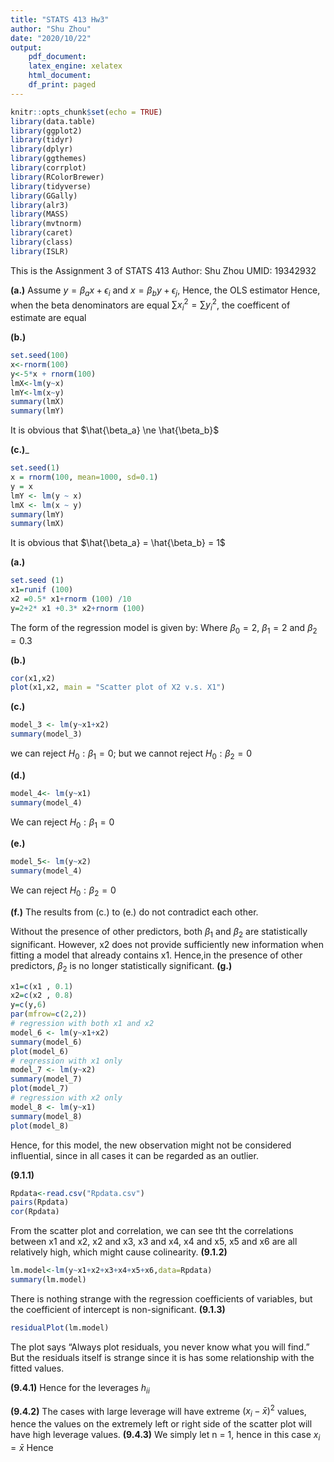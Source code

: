 ```yaml
---
title: "STATS 413 Hw3"
author: "Shu Zhou"
date: "2020/10/22"
output:  
    pdf_document:
    latex_engine: xelatex
    html_document:
    df_print: paged
---
```


```r
knitr::opts_chunk$set(echo = TRUE)
library(data.table)
library(ggplot2)
library(tidyr)
library(dplyr)
library(ggthemes)
library(corrplot)
library(RColorBrewer)
library(tidyverse)
library(GGally)
library(alr3)
library(MASS)
library(mvtnorm)
library(caret)
library(class)
library(ISLR)
```


This is the Assignment 3 of STATS 413
Author: Shu Zhou
UMID: 19342932


\section{Exercise 12}
__(a.)__
Assume $y = \beta_{a}x +\epsilon_{i}$ and $x = \beta_{b}y +\epsilon_{j}$, Hence, the OLS estimator
\begin{equation}
\hat{\beta_{a}} = \frac{\sum_{i}^{n}x_{i}y_{i}}{\sum x_{i}^2}
\end{equation}
\begin{equation}
\hat{\beta_{b}} = \frac{\sum_{i}^{n}x_{i}y_{i}}{\sum y_{i}^2}
\end{equation}
Hence, when the beta denominators are equal $\sum x_{i}^2=\sum y_{i}^2$, the coefficent of estimate are equal

__(b.)__
```r
set.seed(100)
x<-rnorm(100)
y<-5*x + rnorm(100)
lmX<-lm(y~x)
lmY<-lm(x~y)
summary(lmX)
summary(lmY)
```
It is obvious that $\hat{\beta_a} \ne \hat{\beta_b}$

__(c.)___
```r
set.seed(1)
x = rnorm(100, mean=1000, sd=0.1)
y = x
lmY <- lm(y ~ x)
lmX <- lm(x ~ y)
summary(lmY)
summary(lmX)
```
It is obvious that $\hat{\beta_a} = \hat{\beta_b} = 1$


\section{Exercise 14}
__(a.)__  
```r
set.seed (1)
x1=runif (100)
x2 =0.5* x1+rnorm (100) /10
y=2+2* x1 +0.3* x2+rnorm (100)
```
The form of the regression model is given by:
\begin{equation}
y = \beta_{0} + \beta_{1} x_1 + \beta_{2} x_2 + \varepsilon
\end{equation}
Where $\beta_{0}=2$, $\beta_{1}=2$ and $\beta_{2}=0.3$

__(b.)__
```r
cor(x1,x2)
plot(x1,x2, main = "Scatter plot of X2 v.s. X1")
```

__(c.)__
```r
model_3 <- lm(y~x1+x2)
summary(model_3)

```
\begin{itemize}
\item $\hat{\beta_{0}} =  2.1305$ $(\beta_{0} = 2)$
\item $\hat{\beta_{1}} =  1.4396$ $(\beta_{1} = 2)$
\item $\hat{\beta_{2}} =  1.0097$ $(\beta_{2} = 0.3)$
\end{itemize}

we can reject $H_0 : \beta_1=0$; but we cannot reject $H_0 : \beta_2=0$


__(d.)__
```r
model_4<- lm(y~x1)
summary(model_4)
```
We can reject $H_0 : \beta_1=0$


__(e.)__
```r
model_5<- lm(y~x2)
summary(model_4)
```
We can reject $H_0 : \beta_2=0$

__(f.)__
The results from (c.) to (e.) do not contradict each other.

Without the presence of other predictors, both $\beta_1$ and $\beta_2$ are statistically significant.
However, x2 does not provide sufficiently new information when fitting a model that already contains x1.
Hence,in the presence of other predictors, $\beta_2$ is no longer statistically significant.
__(g.)__
```r
x1=c(x1 , 0.1)
x2=c(x2 , 0.8)
y=c(y,6)
par(mfrow=c(2,2))
# regression with both x1 and x2
model_6 <- lm(y~x1+x2)
summary(model_6)
plot(model_6)
# regression with x1 only
model_7 <- lm(y~x2)
summary(model_7)
plot(model_7)
# regression with x2 only
model_8 <- lm(y~x1)
summary(model_8)
plot(model_8)
```


\begin{itemize}
\item In the regression with both x1 and x2, we can see that the new observation has the highest leverage and residual, which can be considered as an outlier.
\item  In the regression with x1, the new observation is still fairly high-leverage and have a large residual, so it can also be
considered and an outlier.
\item In the regression with x1, the new observation is still fairly high-leverage and have a large residual, so it can also be
considered and an outlier.
\end{itemize}
Hence, for this model, the new observation might not be considered influential, since in all cases it can be regarded as an outlier.


\section{Exercise 9.1 in ALR}

__(9.1.1)__
```r
Rpdata<-read.csv("Rpdata.csv")
pairs(Rpdata)
cor(Rpdata)
```

From the scatter plot and correlation, we can see tht the correlations between x1 and x2, x2 and x3, x3 and x4, x4 and x5,
x5 and x6 are all relatively high, which might cause colinearity.
__(9.1.2)__
```r
lm.model<-lm(y~x1+x2+x3+x4+x5+x6,data=Rpdata)
summary(lm.model)

```
There is nothing strange with the regression coefficients of variables, but the 
coefficient of intercept is non-significant.
__(9.1.3)__
```r
residualPlot(lm.model)
```
The plot says "Always plot residuals, you never know what you will find."
But the residuals itself is strange since it is has some relationship with the fitted values.

\section{Exercise 9.4 in ALR}
__(9.4.1)__
\begin{equation}
h_{ij} = x_{i}^{T}(X^{T}X)^{-1}x_{i} = \frac{1}{n} + \frac{(x_{i}-\bar{x})(x_{j}-\bar{x})}{SXX}
\end{equation}
Hence for the leverages $h_{ii}$
\begin{equation}
h_{ii} = \frac{1}{n} + \frac{(x_{i}-\bar{x})^2}{SXX}
\end{equation}

__(9.4.2)__
The cases with large leverage will have extreme $(x_{i}-\bar{x})^2$ values, hence the values on the extremely left or right side of the scatter plot will have high leverage values.
__(9.4.3)__
We simply let n = 1, hence in this case $x_{i} = \bar{x}$
Hence
\begin{equation}
h_{ii} = \frac{1}{n} + \frac{(x_{i}-\bar{x})^2}{SXX} = 1 + 0 = 1
\end{equation}

